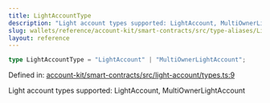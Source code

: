 ```yaml
---
title: LightAccountType
description: "Light account types supported: LightAccount, MultiOwnerLightAccount"
slug: wallets/reference/account-kit/smart-contracts/src/type-aliases/LightAccountType
layout: reference
---
```


```ts
type LightAccountType = "LightAccount" | "MultiOwnerLightAccount";
```

Defined in: [account-kit/smart-contracts/src/light-account/types.ts:9](https://github.com/alchemyplatform/aa-sdk/blob/e3c1a23e6e03f44bf2db3afddb97a91b175cba58/account-kit/smart-contracts/src/light-account/types.ts#L9)

Light account types supported: LightAccount, MultiOwnerLightAccount
